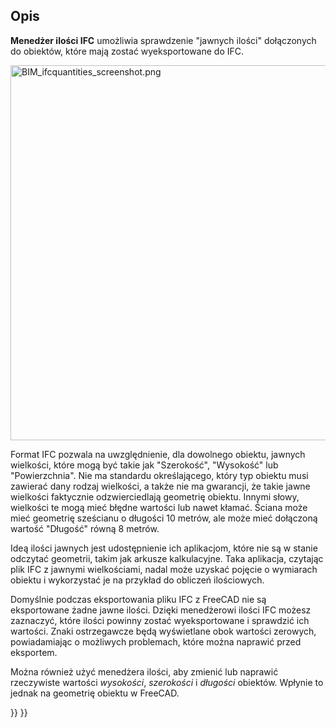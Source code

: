 <languages/>

{{Docnav/pl
|[[BIM_IfcElements/pl|Menadżer elementów IFC]]
|[[BIM_IfcProperties/pl|Menadżer właściwości IFC]]
|[[BIM_Workbench/pl|środowisko pracy BIM]]
|IconL=BIM_IfcElements.svg
|IconR=BIM_IfcProperties.svg
|IconC=Workbench_BIM.svg
}}

{{GuiCommand/pl
|Name=BIM IfcQuantities
|Name/pl=BIM: Menadżer ilości IFC
|MenuLocation=Zarządzanie → Menadżer ilości IFC
|Workbenches=[[BIM Workbench/pl|BIM]]
|SeeAlso=
}}

<span id="Description"></span>
==Opis==

'''Menedżer ilości IFC''' umożliwia sprawdzenie "jawnych ilości" dołączonych do obiektów, które mają zostać wyeksportowane do IFC.

[[Image:BIM_ifcquantities_screenshot.png|600px]]
{{Caption|Menadżer ilości IFC.}}

Format IFC pozwala na uwzględnienie, dla dowolnego obiektu, jawnych wielkości, które mogą być takie jak "Szerokość", "Wysokość" lub "Powierzchnia". Nie ma standardu określającego, który typ obiektu musi zawierać dany rodzaj wielkości, a także nie ma gwarancji, że takie jawne wielkości faktycznie odzwierciedlają geometrię obiektu. Innymi słowy, wielkości te mogą mieć błędne wartości lub nawet kłamać. Ściana może mieć geometrię sześcianu o długości 10 metrów, ale może mieć dołączoną wartość "Długość" równą 8 metrów.

Ideą ilości jawnych jest udostępnienie ich aplikacjom, które nie są w stanie odczytać geometrii, takim jak arkusze kalkulacyjne. Taka aplikacja, czytając plik IFC z jawnymi wielkościami, nadal może uzyskać pojęcie o wymiarach obiektu i wykorzystać je na przykład do obliczeń ilościowych.

Domyślnie podczas eksportowania pliku IFC z FreeCAD nie są eksportowane żadne jawne ilości. Dzięki menedżerowi ilości IFC możesz zaznaczyć, które ilości powinny zostać wyeksportowane i sprawdzić ich wartości. Znaki ostrzegawcze będą wyświetlane obok wartości zerowych, powiadamiając o możliwych problemach, które można naprawić przed eksportem.

Można również użyć menedżera ilości, aby zmienić lub naprawić rzeczywiste wartości ''wysokości'', ''szerokości'' i ''długości'' obiektów. Wpłynie to jednak na geometrię obiektu w FreeCAD.


{{Docnav/pl
|[[BIM_IfcElements/pl|Menadżer elementów IFC]]
|[[BIM_IfcProperties/pl|Menadżer właściwości IFC]]
|[[BIM_Workbench/pl|środowisko pracy BIM]]
|IconL=BIM_IfcElements.svg
|IconR=BIM_IfcProperties.svg
|IconC=Workbench_BIM.svg
}}

{{BIM_Tools_navi{{#translation:}}}}
{{Userdocnavi{{#translation:}}}}